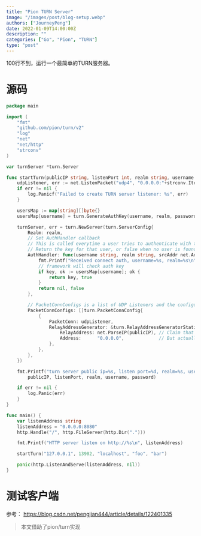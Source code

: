 ```yaml
---
title: "Pion TURN Server"
image: "/images/post/blog-setup.webp"
authors: ["JourneyPeng"]
date: 2022-01-09T14:00:00Z
description: ""
categories: ["Go", "Pion", "TURN"]
type: "post"
---
```


100行不到，运行一个最简单的TURN服务器。

# 源码

```go
package main

import (
	"fmt"
	"github.com/pion/turn/v2"
	"log"
	"net"
	"net/http"
	"strconv"
)

var turnServer *turn.Server

func startTurn(publicIP string, listenPort int, realm string, username string, password string) {
	udpListener, err := net.ListenPacket("udp4", "0.0.0.0:"+strconv.Itoa(listenPort))
	if err != nil {
		log.Panicf("Failed to create TURN server listener: %s", err)
	}

	usersMap := map[string][]byte{}
	usersMap[username] = turn.GenerateAuthKey(username, realm, password)

	turnServer, err = turn.NewServer(turn.ServerConfig{
		Realm: realm,
		// Set AuthHandler callback
		// This is called everytime a user tries to authenticate with the TURN server
		// Return the key for that user, or false when no user is found
		AuthHandler: func(username string, realm string, srcAddr net.Addr) ([]byte, bool) {
			fmt.Printf("Received connect auth, username=%s, realm=%s\n", username, realm)
			// framework will check auth key
			if key, ok := usersMap[username]; ok {
				return key, true
			}
			return nil, false
		},

		// PacketConnConfigs is a list of UDP Listeners and the configuration around them
		PacketConnConfigs: []turn.PacketConnConfig{
			{
				PacketConn: udpListener,
				RelayAddressGenerator: &turn.RelayAddressGeneratorStatic{
					RelayAddress: net.ParseIP(publicIP), // Claim that we are listening on IP passed by user (This should be your Public IP)
					Address:      "0.0.0.0",             // But actually be listening on every interface
				},
			},
		},
	})

	fmt.Printf("turn server public ip=%s, listen port=%d, realm=%s, username=%s, password=%s\n",
		publicIP, listenPort, realm, username, password)

	if err != nil {
		log.Panic(err)
	}
}

func main() {
	var listenAddress string
	listenAddress = "0.0.0.0:8080"
	http.Handle("/", http.FileServer(http.Dir(".")))

	fmt.Printf("HTTP server listen on http://%s\n", listenAddress)

	startTurn("127.0.0.1", 13902, "localhost", "foo", "bar")

	panic(http.ListenAndServe(listenAddress, nil))
}

```


# 测试客户端
参考：
https://blog.csdn.net/pengjian444/article/details/122401335

> 本文借助了pion/turn实现